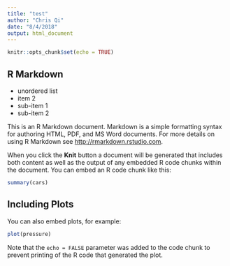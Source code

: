 ```yaml
---
title: "test"
author: "Chris Qi"
date: "8/4/2018"
output: html_document
---
```


```r
knitr::opts_chunk$set(echo = TRUE)
```

## R Markdown

* unordered list
* item 2
 + sub-item 1
 + sub-item 2 
 
This is an R Markdown document. Markdown is a simple formatting syntax for authoring HTML, PDF, and MS Word documents. For more details on using R Markdown see <http://rmarkdown.rstudio.com>.

When you click the **Knit** button a document will be generated that includes both content as well as the output of any embedded R code chunks within the document. You can embed an R code chunk like this:

```r
summary(cars)
```

## Including Plots

You can also embed plots, for example:

```r
plot(pressure)
```

Note that the `echo = FALSE` parameter was added to the code chunk to prevent printing of the R code that generated the plot.
